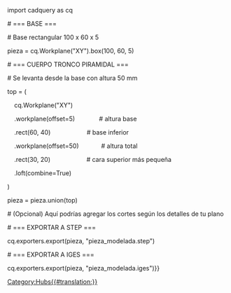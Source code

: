 
import cadquery as cq

<nowiki>#</nowiki> === BASE ===

<nowiki>#</nowiki> Base rectangular 100 x 60 x 5

pieza = cq.Workplane("XY").box(100, 60, 5)

<nowiki>#</nowiki> === CUERPO TRONCO PIRAMIDAL ===

<nowiki>#</nowiki> Se levanta desde la base con altura 50 mm

top = (

    cq.Workplane("XY")

    .workplane(offset=5)              # altura base

    .rect(60, 40)                     # base inferior

    .workplane(offset=50)             # altura total

    .rect(30, 20)                     # cara superior más pequeña

    .loft(combine=True)

)

pieza = pieza.union(top)

<nowiki>#</nowiki> (Opcional) Aquí podrías agregar los cortes según los detalles de tu plano

<nowiki>#</nowiki> === EXPORTAR A STEP ===

cq.exporters.export(pieza, "pieza_modelada.step")

<nowiki>#</nowiki> === EXPORTAR A IGES ===

cq.exporters.export(pieza, "pieza_modelada.iges"){{Userdocnavi{{#translation:}}}}
[[Category:Hubs{{#translation:}}]]